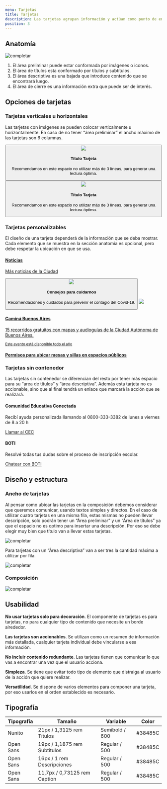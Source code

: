 ```yaml
---
menu: Tarjetas
title: Tarjetas
description: Las tarjetas agrupan información y actúan como punto de entrada que permite introducir un tema en específico.
position: 3
---
```


## Anatomía

![completar](/componentes/card/anatomía.svg)

1. El área preliminar puede estar conformada por imágenes o iconos. 
2. El área de títulos esta conformado por títulos y subtítulos. 
3. El área descriptiva es una bajada que introduce contenido que se encontrará luego. 
4. El área de cierre es una información extra que puede ser de interés.

## Opciones de tarjetas

### Tarjetas verticales u horizontales

Las tarjetas con imágenes se pueden colocar verticalmente u horizontalmente. En caso de no tener “área preliminar” el ancho máximo de las tarjetas son 6 columnas.

<Example align="center">
  
  <div className="row">
    <div className="col-xs-12 col-md-8 offset-md-2 col-lg-6 offset-lg-3">
      <button className="card">
        <img src="/componentes/card/paseobajo.png" className="card-img-top" />
        <div className="card-body">
          <h4 className="card-title">Título Tarjeta</h4>
          <p className="card-text">
            Recomendamos en este espacio no utilizar más de 3 líneas, para generar una lectura óptima.
          </p>
        </div>
      </button>
    </div>
    <div className="col-xs-12 col-lg-10 offset-lg-1">
      <button className="card card-horizontal">
        <img src="/componentes/card/paseobajo-wide.png" className="card-img-left" width={168} />
        <div className="card-body">
          <h4 className="card-title">Título Tarjeta</h4>
          <p className="card-text">
            Recomendamos en este espacio no utilizar más de 3 líneas, para generar una lectura óptima.
          </p>
        </div>
      </button>
    </div>
  </div>

</Example>

### Tarjetas personalizables

El diseño de una tarjeta dependerá de la información que se deba mostrar. Cada elemento que se muestra en la sección anatomía es opcional, pero debe respetar la ubicación en que se usa.

<Row>
<Col items={2}>

  <a className="card" href="#">
    <div className="card-body">
      <i className="bx bx-news card-icon text-info"></i>
      <h4 className="card-title">Noticias</h4>
      <p className="card-subtitle"> Más noticias de la Ciudad </p>
    </div>
  </a>

  <button className="card">
    <img src="/componentes/card/paseobajo.png" className="card-img-top" />
    <div className="card-body">
      <h4 className="card-title">Consejos para cuidarnos</h4>
      <p className="card-text">
        Recomendaciones y cuidados para prevenir el contagio del Covid-19.
      </p>
    </div>
  </button>

</Col>
<Col items={2}>

  <a className="card" href="#">
    <img src="/componentes/card/paseobajo.png" className="card-img-top" />
    <div className="card-body">
      <h4 className="card-title">Caminá Buenos Aires</h4>
      <p className="card-text">
        15 recorridos gratuitos con mapas y audioguías de la Ciudad Autónoma de Buenos Aires.
      </p>
    </div>
    <div className="card-footer text-right">
      <small>Este evento está disponible todo el año</small>
    </div>
  </a>

  <a className="card" href="#">
    <div className="card-body">
      <h4 className="card-title">Permisos para ubicar mesas y sillas en espacios públicos</h4>
    </div>
  </a>

</Col>
</Row>

### Tarjetas sin contenedor

Las tarjetas sin contenedor se diferencian del resto por tener más espacio para su “area de títulos” y “área descriptiva”. Además esta tarjeta no es accionable, sino que al final tendrá un enlace que marcará la acción que se realizará.

<Row>
<Col items={2}>

<div className="card card-simple">
  <div className="card-body">
    <i className="bx bx-message-square-edit card-icon text-danger"></i>
    <h4 className="card-title">Comunidad Educativa Conectada</h4>
    <p className="card-text">
      Recibí ayuda personalizada llamando al 0800-333-3382 de lunes a viernes de 8 a 20 h
    </p>
    <a href="tel:123456789" className="link-arrow">Llamar al CEC</a>
  </div>
</div>

</Col>
<Col items={2}>

<div className="card card-simple">
  <div className="card-body">
    <i className="bx bx-bot card-icon text-success"></i>
    <h4 className="card-title">BOTI</h4>
    <p className="card-text">
      Resolvé todas tus dudas sobre el proceso de inscripción escolar.
    </p>
    <a href="tel:123456789" className="link-arrow">Chatear con BOTI</a>
  </div>
</div>

</Col>
</Row>

## Diseño y estructura

### Ancho de tarjetas

Al pensar como ubicar las tarjetas en la composición debemos considerar que queremos comunicar, usando textos simples y directos. En el caso de utilizar cuatro tarjetas en una misma fila, estas mismas no pueden llevar descripción, solo podrán tener un “Área preliminar” y un “Área de títulos” ya que el espacio no es optimo para insertar una descripción. Por eso se debe elegir muy bien que título van a llevar estas tarjetas.

![completar](/componentes/card/estructura-1.svg)

Para tarjetas con un “Área descriptiva” van a ser tres la cantidad máxima a utilizar por fila.

![completar](/componentes/card/estructura-2.svg)

### Composición

![completar](/componentes/card/estructura-3.svg)

## Usabilidad

**No usar tarjetas solo para decoración**. El componente de tarjetas es para tarjetas, no para cualquier tipo de contenido que necesite un borde alrededor.

**Las tarjetas son accionables**. Se utilizan como un resumen de información más detallada, cualquier tarjeta individual debe vincularse a esa información.

**No incluir contenido redundante**. Las tarjetas tienen que comunicar lo que vas a encontrar una vez que el usuario acciona.

**Simpleza**. Se tiene que evitar todo tipo de elemento que distraiga al usuario de la acción que quiere realizar.

**Versatilidad**. Se dispone de varios elementos para componer una tarjeta, por eso usarlos en el orden establecido es necesario.

## Tipografía

| Tipografía | Tamaño                       | Variable       | Color   |
|------------|------------------------------|----------------|---------|
| Nunito     | 21px / 1,3125 rem Títulos    | Semibold / 600 | #38485C |
| Open Sans  | 19px / 1,1875 rem Subtítulos | Regular / 500  | #38485C |
| Open Sans  | 16px / 1 rem Descripciones   | Regular / 500  | #38485C |
| Open Sans  | 11,7px / 0,73125 rem Caption | Regular / 500  | #38485C |

<!-- 
Usar **mayúsculas para dar estilo** a las oraciones. Estas se usan en la primera palabra de una frase; en nombres propios; en términos como “Ciudad”, “Gobierno” o “Comuna”; en nombre de programas y/o para escribir siglas.

Es importante nunca escribir TODO EN MAYÚSCULAS ya que **dificulta la lectura** y por convención web equivaldría a gritar o levantar la voz.
-->